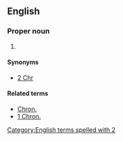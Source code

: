 ==English==

===Proper noun===
{{en-proper noun}}

# {{abbreviation of|2 Chronicles|lang=en}}

====Synonyms====
* [[2 Chr]]

====Related terms====
* [[Chron.]]
* [[1 Chron.]]

[[Category:English terms spelled with 2]]